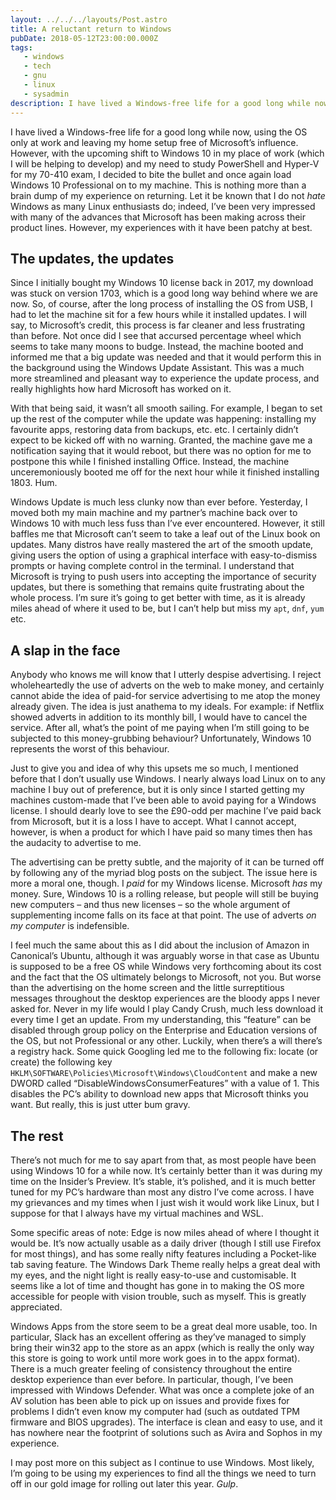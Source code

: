 ```yaml
---
layout: ../../../layouts/Post.astro
title: A reluctant return to Windows
pubDate: 2018-05-12T23:00:00.000Z
tags: 
   - windows
   - tech
   - gnu
   - linux
   - sysadmin
description: I have lived a Windows-free life for a good long while now, using the OS only at work and leaving my home setup free of Microsoft’s influence. However, with the upcoming shift to Windows 10 in my place of work (which I will be helping to develop) and my need to study PowerShell and Hyper-V for my 70-410 exam, I decided to bite the bullet and once again load Windows 10 Professional on to my machine.
---
```


I have lived a Windows-free life for a good long while now, using the OS only at work and leaving my home setup free of Microsoft’s influence. However, with the upcoming shift to Windows 10 in my place of work (which I will be helping to develop) and my need to study PowerShell and Hyper-V for my 70-410 exam, I decided to bite the bullet and once again load Windows 10 Professional on to my machine. This is nothing more than a brain dump of my experience on returning. Let it be known that I do not _hate_ Windows as many Linux enthusiasts do; indeed, I’ve been very impressed with many of the advances that Microsoft has been making across their product lines. However, my experiences with it have been patchy at best.

## The updates, the updates

Since I initially bought my Windows 10 license back in 2017, my download was stuck on version 1703, which is a good long way behind where we are now. So, of course, after the long process of installing the OS from USB, I had to let the machine sit for a few hours while it installed updates. I will say, to Microsoft’s credit, this process is far cleaner and less frustrating than before. Not once did I see that accursed percentage wheel which seems to take many moons to budge. Instead, the machine booted and informed me that a big update was needed and that it would perform this in the background using the Windows Update Assistant. This was a much more streamlined and pleasant way to experience the update process, and really highlights how hard Microsoft has worked on it.

With that being said, it wasn’t all smooth sailing. For example, I began to set up the rest of the computer while the update was happening: installing my favourite apps, restoring data from backups, etc. etc. I certainly didn’t expect to be kicked off with no warning. Granted, the machine gave me a notification saying that it would reboot, but there was no option for me to postpone this while I finished installing Office. Instead, the machine unceremoniously booted me off for the next hour while it finished installing 1803. Hum.

Windows Update is much less clunky now than ever before. Yesterday, I moved both my main machine and my partner’s machine back over to Windows 10 with much less fuss than I’ve ever encountered. However, it still baffles me that Microsoft can’t seem to take a leaf out of the Linux book on updates. Many distros have really mastered the art of the smooth update, giving users the option of using a graphical interface with easy-to-dismiss prompts or having complete control in the terminal. I understand that Microsoft is trying to push users into accepting the importance of security updates, but there is something that remains quite frustrating about the whole process. I’m sure it’s going to get better with time, as it is already miles ahead of where it used to be, but I can’t help but miss my `apt`, `dnf`, `yum` etc.

## A slap in the face

Anybody who knows me will know that I utterly despise advertising. I reject wholeheartedly the use of adverts on the web to make money, and certainly cannot abide the idea of paid-for service advertising to me atop the money already given. The idea is just anathema to my ideals. For example: if Netflix showed adverts in addition to its monthly bill, I would have to cancel the service. After all, what’s the point of me paying when I’m still going to be subjected to this money-grubbing behaviour? Unfortunately, Windows 10 represents the worst of this behaviour.

Just to give you and idea of why this upsets me so much, I mentioned before that I don’t usually use Windows. I nearly always load Linux on to any machine I buy out of preference, but it is only since I started getting my machines custom-made that I’ve been able to avoid paying for a Windows license. I should dearly love to see the £90-odd per machine I’ve paid back from Microsoft, but it is a loss I have to accept. What I cannot accept, however, is when a product for which I have paid so many times then has the audacity to advertise to me.

The advertising can be pretty subtle, and the majority of it can be turned off by following any of the myriad blog posts on the subject. The issue here is more a moral one, though. I _paid_ for my Windows license. Microsoft _has_ my money. Sure, Windows 10 is a rolling release, but people will still be buying new computers – and thus new licenses – so the whole argument of supplementing income falls on its face at that point. The use of adverts _on my computer_ is indefensible.

I feel much the same about this as I did about the inclusion of Amazon in Canonical’s Ubuntu, although it was arguably worse in that case as Ubuntu is supposed to be a free OS while Windows very forthcoming about its cost and the fact that the OS ultimately belongs to Microsoft, not you. But worse than the advertising on the home screen and the little surreptitious messages throughout the desktop experiences are the bloody apps I never asked for. Never in my life would I play Candy Crush, much less download it every time I get an update. From my understanding, this “feature” can be disabled through group policy on the Enterprise and Education versions of the OS, but not Professional or any other. Luckily, when there’s a will there’s a registry hack. Some quick Googling led me to the following fix: locate (or create) the following key `HKLM\SOFTWARE\Policies\Microsoft\Windows\CloudContent` and make a new DWORD called “DisableWindowsConsumerFeatures” with a value of 1. This disables the PC’s ability to download new apps that Microsoft thinks you want. But really, this is just utter bum gravy.

## The rest

There’s not much for me to say apart from that, as most people have been using Windows 10 for a while now. It’s certainly better than it was during my time on the Insider’s Preview. It’s stable, it’s polished, and it is much better tuned for my PC’s hardware than most any distro I’ve come across. I have my grievances and my times when I just wish it would work like Linux, but I suppose for that I always have my virtual machines and WSL.

Some specific areas of note: Edge is now miles ahead of where I thought it would be. It’s now actually usable as a daily driver (though I still use Firefox for most things), and has some really nifty features including a Pocket-like tab saving feature. The Windows Dark Theme really helps a great deal with my eyes, and the night light is really easy-to-use and customisable. It seems like a lot of time and thought has gone in to making the OS more accessible for people with vision trouble, such as myself. This is greatly appreciated.

Windows Apps from the store seem to be a great deal more usable, too. In particular, Slack has an excellent offering as they’ve managed to simply bring their win32 app to the store as an appx (which is really the only way this store is going to work until more work goes in to the appx format). There is a much greater feeling of consistency throughout the entire desktop experience than ever before. In particular, though, I’ve been impressed with Windows Defender. What was once a complete joke of an AV solution has been able to pick up on issues and provide fixes for problems I didn’t even know my computer had (such as outdated TPM firmware and BIOS upgrades). The interface is clean and easy to use, and it has nowhere near the footprint of solutions such as Avira and Sophos in my experience.

I may post more on this subject as I continue to use Windows. Most likely, I’m going to be using my experiences to find all the things we need to turn off in our gold image for rolling out later this year. _Gulp_.
